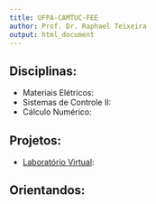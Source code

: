 ```yaml
---
title: UFPA-CAMTUC-FEE
author: Prof. Dr. Raphael Teixeira
output: html_document
---
```


## Disciplinas:

 - Materiais Elétricos:
 - Sistemas de Controle II: 
 - Cálculo Numérico:

## Projetos:

 - [Laboratório Virtual](https://raphateixeira.github.io/LabVirtual/):  

## Orientandos:



